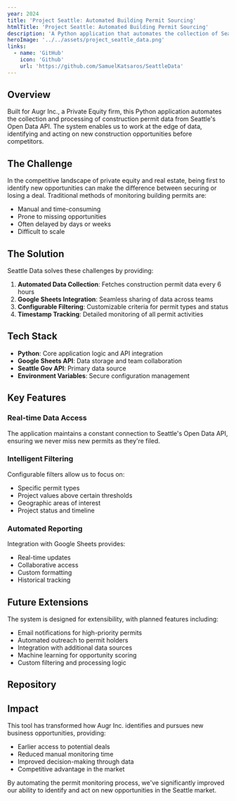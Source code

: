 ```yaml
---
year: 2024
title: 'Project Seattle: Automated Building Permit Sourcing'
htmlTitle: 'Project Seattle: Automated Building Permit Sourcing'
description: 'A Python application that automates the collection of Seattle construction permit data to identify new business opportunities.'
heroImage: '../../assets/project_seattle_data.png'
links:
  - name: 'GitHub'
    icon: 'Github'
    url: 'https://github.com/SamuelKatsaros/SeattleData'
---
```



## Overview

Built for Augr Inc., a Private Equity firm, this Python application automates the collection and processing of construction permit data from Seattle's Open Data API. The system enables us to work at the edge of data, identifying and acting on new construction opportunities before competitors.

## The Challenge

In the competitive landscape of private equity and real estate, being first to identify new opportunities can make the difference between securing or losing a deal. Traditional methods of monitoring building permits are:

- Manual and time-consuming
- Prone to missing opportunities
- Often delayed by days or weeks
- Difficult to scale

## The Solution

Seattle Data solves these challenges by providing:

1. **Automated Data Collection**: Fetches construction permit data every 6 hours
2. **Google Sheets Integration**: Seamless sharing of data across teams
3. **Configurable Filtering**: Customizable criteria for permit types and status
4. **Timestamp Tracking**: Detailed monitoring of all permit activities

## Tech Stack

- **Python**: Core application logic and API integration
- **Google Sheets API**: Data storage and team collaboration
- **Seattle Gov API**: Primary data source
- **Environment Variables**: Secure configuration management

## Key Features

### Real-time Data Access
The application maintains a constant connection to Seattle's Open Data API, ensuring we never miss new permits as they're filed.

### Intelligent Filtering
Configurable filters allow us to focus on:
- Specific permit types
- Project values above certain thresholds
- Geographic areas of interest
- Project status and timeline

### Automated Reporting
Integration with Google Sheets provides:
- Real-time updates
- Collaborative access
- Custom formatting
- Historical tracking

## Future Extensions

The system is designed for extensibility, with planned features including:

- Email notifications for high-priority permits
- Automated outreach to permit holders
- Integration with additional data sources
- Machine learning for opportunity scoring
- Custom filtering and processing logic

## Repository

<div className='not-prose'>
  <GithubCard owner='SamuelKatsaros' repository='SeattleData' />
</div>

## Impact

This tool has transformed how Augr Inc. identifies and pursues new business opportunities, providing:

- Earlier access to potential deals
- Reduced manual monitoring time
- Improved decision-making through data
- Competitive advantage in the market

By automating the permit monitoring process, we've significantly improved our ability to identify and act on new opportunities in the Seattle market.
